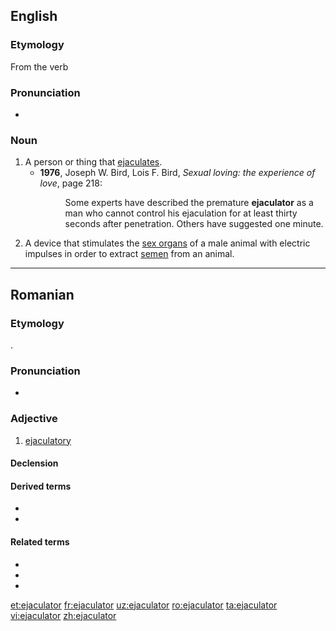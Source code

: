 ==English==

===Etymology===
From the verb {{m|en|ejaculate}}

===Pronunciation===
* {{IPA|/ɪˈdʒækyəˌleɪtəɹ/|lang=en}}

===Noun===
{{en-noun}}

# A person or thing that [[ejaculate]]s.
#* '''1976''', Joseph W. Bird, Lois F. Bird, ''Sexual loving: the experience of love'', page 218:
#*: Some experts have described the premature '''ejaculator''' as a man who cannot control his ejaculation for at least thirty seconds after penetration. Others have suggested one minute.
# A device that stimulates the [[sex organ]]s of a male animal with electric impulses in order to extract [[semen]] from an animal.

----

==Romanian==

===Etymology===
{{bor|ro|fr|éjaculateur}}.

===Pronunciation===
* {{IPA|[eˌʒa.ku.laˈtor]|lang=ro}}

===Adjective===
{{ro-adj|f=ejaculatoare}}

# [[ejaculatory]]

====Declension====
{{ro-decl-adj|f=ejaculatoare}}

====Derived terms====
* {{l|ro|preejaculator}}
* {{l|ro|lichid preejaculator}}

====Related terms====
* {{l|ro|ejacula}}
* {{l|ro|ejaculare}}
* {{l|ro|ejaculație}}

[[et:ejaculator]]
[[fr:ejaculator]]
[[uz:ejaculator]]
[[ro:ejaculator]]
[[ta:ejaculator]]
[[vi:ejaculator]]
[[zh:ejaculator]]